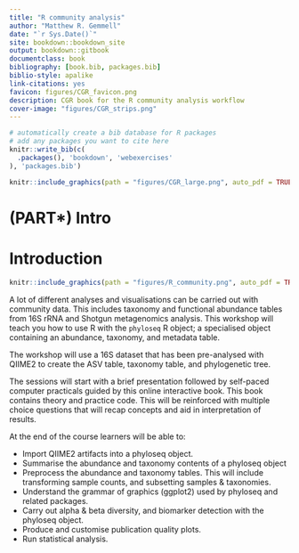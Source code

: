 ```yaml
--- 
title: "R community analysis"
author: "Matthew R. Gemmell"
date: "`r Sys.Date()`"
site: bookdown::bookdown_site
output: bookdown::gitbook
documentclass: book
bibliography: [book.bib, packages.bib]
biblio-style: apalike
link-citations: yes
favicon: figures/CGR_favicon.png
description: CGR book for the R community analysis workflow
cover-image: "figures/CGR_strips.png"
---
```


```r
# automatically create a bib database for R packages
# add any packages you want to cite here
knitr::write_bib(c(
  .packages(), 'bookdown', 'webexercises'
), 'packages.bib')
```

```r
knitr::include_graphics(path = "figures/CGR_large.png", auto_pdf = TRUE)
``` 

# (PART\*) Intro {-}

# Introduction
```r
knitr::include_graphics(path = "figures/R_community.png", auto_pdf = TRUE)
``` 

A lot of different analyses and visualisations can be carried out with community data. This includes taxonomy and functional abundance tables from 16S rRNA and Shotgun metagenomics analysis. This workshop will teach you how to use R with the `phyloseq` R object; a specialised object containing an abundance, taxonomy, and metadata table. 

The workshop will use a 16S dataset that has been pre-analysed with QIIME2 to create the ASV table, taxonomy table, and phylogenetic tree.
 
The sessions will start with a brief presentation followed by self-paced computer practicals guided by this online interactive book. This book contains theory and practice code. This will be reinforced with multiple choice questions that will recap concepts and aid in interpretation of results.

At the end of the course learners will be able to:

- Import QIIME2 artifacts into a phyloseq object.
- Summarise the abundance and taxonomy contents of a phyloseq object
- Preprocess the abundance and taxonomy tables. This will include transforming sample counts, and subsetting samples & taxonomies.
- Understand the grammar of graphics (ggplot2) used by phyloseq and related packages.
- Carry out alpha & beta diversity, and biomarker detection with the phyloseq object.
- Produce and customise publication quality plots.
- Run statistical analysis.